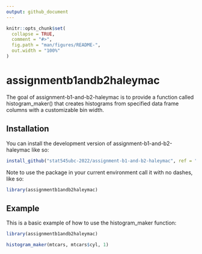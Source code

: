 ```yaml
---
output: github_document
---
```


<!-- README.md is generated from README.Rmd. Please edit that file -->

```r
knitr::opts_chunk$set(
  collapse = TRUE,
  comment = "#>",
  fig.path = "man/figures/README-",
  out.width = "100%"
)
```

# assignmentb1andb2haleymac


<!-- badges: start -->
<!-- badges: end -->

The goal of assignment-b1-and-b2-haleymac is to provide a function called histogram_maker() that creates histograms from specified data frame columns with a customizable bin width. 

## Installation

You can install the development version of assignment-b1-and-b2-haleymac like so:

``` r
install_github("stat545ubc-2022/assignment-b1-and-b2-haleymac", ref = "0.1.1")
```

Note to use the package in your current environment call it with no dashes, like so: 

``` r
library(assignmentb1andb2haleymac)
```

## Example

This is a basic example of how to use the histogram_maker function:

```r
library(assignmentb1andb2haleymac)

histogram_maker(mtcars, mtcars$cyl, 1)
```
